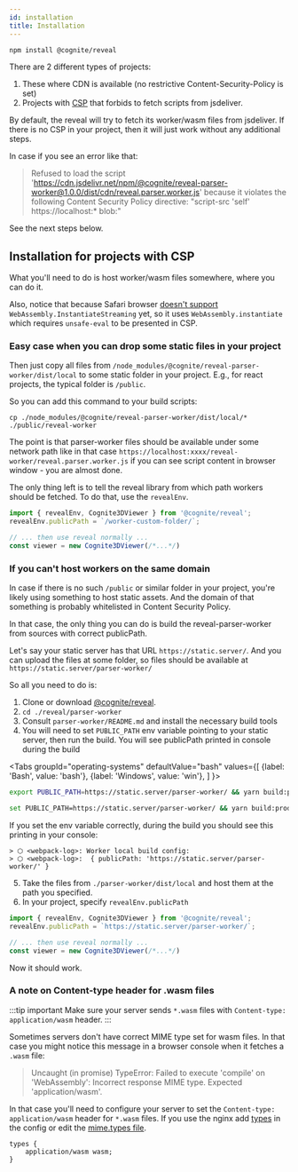 ```yaml
---
id: installation
title: Installation
---
```


```bash npm2yarn
npm install @cognite/reveal
```

There are 2 different types of projects:

1. These where CDN is available (no restrictive Content-Security-Policy is set)
2. Projects with [CSP](https://developer.mozilla.org/en-US/docs/Web/HTTP/CSP)
that forbids to fetch scripts from jsdeliver.

By default, the reveal will try to fetch its worker/wasm files from jsdeliver.
If there is no CSP in your project, then it will just work without any additional steps.

In case if you see an error like that:

> Refused to load the script 'https://cdn.jsdelivr.net/npm/@cognite/reveal-parser-worker@1.0.0/dist/cdn/reveal.parser.worker.js' because it violates the following Content Security Policy directive: "script-src 'self' https://localhost:* blob:"

See the next steps below.

## Installation for projects with CSP

What you'll need to do is host worker/wasm files somewhere, where you can do it.

Also, notice that because Safari browser [doesn't support](https://caniuse.com/#search=instantiateStreaming)
`WebAssembly.InstantiateStreaming` yet, so it uses `WebAssembly.instantiate` which requires
`unsafe-eval` to be presented in CSP.

### Easy case when you can drop some static files in your project

Then just copy all files from `/node_modules/@cognite/reveal-parser-worker/dist/local`
to some static folder in your project. E.g., for react projects, the typical folder is `/public`.

So you can add this command to your build scripts:

```
cp ./node_modules/@cognite/reveal-parser-worker/dist/local/* ./public/reveal-worker
```

The point is that parser-worker files should be available under some network path
like in that case `https://localhost:xxxx/reveal-worker/reveal.parser.worker.js` if you can see
script content in browser window - you are almost done.

The only thing left is to tell the reveal library from which path workers should be fetched.
To do that, use the `revealEnv`.

```js
import { revealEnv, Cognite3DViewer } from '@cognite/reveal';
revealEnv.publicPath = `/worker-custom-folder/`;

// ... then use reveal normally ...
const viewer = new Cognite3DViewer(/*...*/)
```

### If you can't host workers on the same domain

In case if there is no such `/public` or similar folder in your project, you're likely using something
to host static assets. And the domain of that something is probably whitelisted in Content Security Policy.

In that case, the only thing you can do is build the reveal-parser-worker from sources with correct publicPath.

Let's say your static server has that URL `https://static.server/`. And you can upload the files
at some folder, so files should be available at `https://static.server/parser-worker/`

So all you need to do is:

1. Clone or download [@cognite/reveal](https://github.com/cognitedata/reveal).
2. `cd ./reveal/parser-worker`
3. Consult `parser-worker/README.md` and install the necessary build tools
4. You will need to set `PUBLIC_PATH` env variable pointing to your static server,
then run the build. You will see publicPath printed in console during the build

<Tabs
  groupId="operating-systems"
  defaultValue="bash"
  values={[
    {label: 'Bash', value: 'bash'},
    {label: 'Windows', value: 'win'},
  ]
}>
<TabItem value="bash">

```bash
export PUBLIC_PATH=https://static.server/parser-worker/ && yarn build:prod
```
</TabItem>
<TabItem value="win">

```bash
set PUBLIC_PATH=https://static.server/parser-worker/ && yarn build:prod
```
</TabItem>
</Tabs>

If you set the env variable correctly, during the build you should see this printing in your console:

```
> ⬡ <webpack-log>: Worker local build config:
> ⬡ <webpack-log>:  { publicPath: 'https://static.server/parser-worker/' }
```

5. Take the files from `./parser-worker/dist/local` and host them at the path you specified.
6. In your project, specify `revealEnv.publicPath`

```js
import { revealEnv, Cognite3DViewer } from '@cognite/reveal';
revealEnv.publicPath = `https://static.server/parser-worker/`;

// ... then use reveal normally ...
const viewer = new Cognite3DViewer(/*...*/)
```

Now it should work.

### A note on Content-type header for .wasm files

:::tip important
Make sure your server sends `*.wasm` files with `Content-type: application/wasm` header.
:::

Sometimes servers don't have correct MIME type set for wasm files.
In that case you might notice this message in a browser console when it fetches a `.wasm` file:

> Uncaught (in promise) TypeError: Failed to execute 'compile' on 'WebAssembly': Incorrect response MIME type. Expected 'application/wasm'.

In that case you'll need to configure your server to set the `Content-type: application/wasm` header for `*.wasm` files.
If you use the nginx add [types](https://nginx.org/en/docs/http/ngx_http_core_module.html#types) in the config
or edit the [mime.types file](https://www.nginx.com/resources/wiki/start/topics/examples/full/#mime-types).

```types title="/mime.types"
types {
    application/wasm wasm;
}
```
